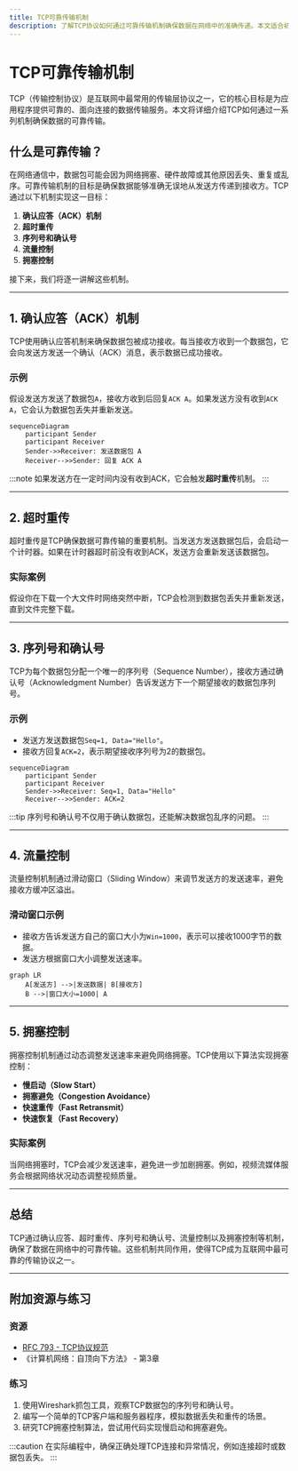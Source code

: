 ```yaml
---
title: TCP可靠传输机制
description: 了解TCP协议如何通过可靠传输机制确保数据在网络中的准确传递。本文适合初学者，详细讲解TCP的可靠性机制及其实际应用。
---
```


# TCP可靠传输机制

TCP（传输控制协议）是互联网中最常用的传输层协议之一，它的核心目标是为应用程序提供可靠的、面向连接的数据传输服务。本文将详细介绍TCP如何通过一系列机制确保数据的可靠传输。

## 什么是可靠传输？

在网络通信中，数据包可能会因为网络拥塞、硬件故障或其他原因丢失、重复或乱序。可靠传输机制的目标是确保数据能够准确无误地从发送方传递到接收方。TCP通过以下机制实现这一目标：

1. **确认应答（ACK）机制**
2. **超时重传**
3. **序列号和确认号**
4. **流量控制**
5. **拥塞控制**

接下来，我们将逐一讲解这些机制。

---

## 1. 确认应答（ACK）机制

TCP使用确认应答机制来确保数据包被成功接收。每当接收方收到一个数据包，它会向发送方发送一个确认（ACK）消息，表示数据已成功接收。

### 示例
假设发送方发送了数据包`A`，接收方收到后回复`ACK A`。如果发送方没有收到`ACK A`，它会认为数据包丢失并重新发送。

```mermaid
sequenceDiagram
    participant Sender
    participant Receiver
    Sender->>Receiver: 发送数据包 A
    Receiver-->>Sender: 回复 ACK A
```

:::note
如果发送方在一定时间内没有收到ACK，它会触发**超时重传**机制。
:::

---

## 2. 超时重传

超时重传是TCP确保数据可靠传输的重要机制。当发送方发送数据包后，会启动一个计时器。如果在计时器超时前没有收到ACK，发送方会重新发送该数据包。

### 实际案例
假设你在下载一个大文件时网络突然中断，TCP会检测到数据包丢失并重新发送，直到文件完整下载。

---

## 3. 序列号和确认号

TCP为每个数据包分配一个唯一的序列号（Sequence Number），接收方通过确认号（Acknowledgment Number）告诉发送方下一个期望接收的数据包序列号。

### 示例
- 发送方发送数据包`Seq=1, Data="Hello"`。
- 接收方回复`ACK=2`，表示期望接收序列号为2的数据包。

```mermaid
sequenceDiagram
    participant Sender
    participant Receiver
    Sender->>Receiver: Seq=1, Data="Hello"
    Receiver-->>Sender: ACK=2
```

:::tip
序列号和确认号不仅用于确认数据包，还能解决数据包乱序的问题。
:::

---

## 4. 流量控制

流量控制机制通过滑动窗口（Sliding Window）来调节发送方的发送速率，避免接收方缓冲区溢出。

### 滑动窗口示例
- 接收方告诉发送方自己的窗口大小为`Win=1000`，表示可以接收1000字节的数据。
- 发送方根据窗口大小调整发送速率。

```mermaid
graph LR
    A[发送方] -->|发送数据| B[接收方]
    B -->|窗口大小=1000| A
```

---

## 5. 拥塞控制

拥塞控制机制通过动态调整发送速率来避免网络拥塞。TCP使用以下算法实现拥塞控制：
- **慢启动（Slow Start）**
- **拥塞避免（Congestion Avoidance）**
- **快速重传（Fast Retransmit）**
- **快速恢复（Fast Recovery）**

### 实际案例
当网络拥塞时，TCP会减少发送速率，避免进一步加剧拥塞。例如，视频流媒体服务会根据网络状况动态调整视频质量。

---

## 总结

TCP通过确认应答、超时重传、序列号和确认号、流量控制以及拥塞控制等机制，确保了数据在网络中的可靠传输。这些机制共同作用，使得TCP成为互联网中最可靠的传输协议之一。

---

## 附加资源与练习

### 资源
- [RFC 793 - TCP协议规范](https://tools.ietf.org/html/rfc793)
- 《计算机网络：自顶向下方法》 - 第3章

### 练习
1. 使用Wireshark抓包工具，观察TCP数据包的序列号和确认号。
2. 编写一个简单的TCP客户端和服务器程序，模拟数据丢失和重传的场景。
3. 研究TCP拥塞控制算法，尝试用代码实现慢启动和拥塞避免。

:::caution
在实际编程中，确保正确处理TCP连接和异常情况，例如连接超时或数据包丢失。
:::
